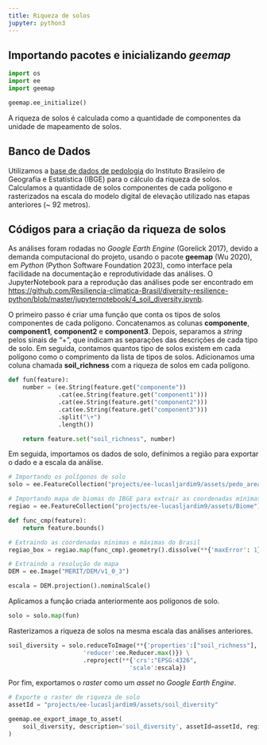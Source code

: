```yaml
---
title: Riqueza de solos
jupyter: python3
---
```




## Importando pacotes e inicializando *geemap*

```python
import os
import ee
import geemap
```

```python
geemap.ee_initialize()
```

A riqueza de solos é calculada como a quantidade de componentes da unidade de mapeamento de solos.

## Banco de Dados

Utilizamos a [base de dados de pedologia](https://geoftp.ibge.gov.br/informacoes_ambientais/pedologia/vetores/escala_250_mil/versao_2023/pedo_area.zip) do Instituto Brasileiro de Geografia e Estatística (IBGE)  para o cálculo da riqueza de solos. Calculamos a quantidade de solos componentes de cada polígono e rasterizados na escala do modelo digital de elevação utilizado nas etapas anteriores (~ 92 metros).

## Códigos para a criação da riqueza de solos

As análises foram rodadas no *Google Earth Engine* (Gorelick 2017), devido a demanda computacional do projeto, usando o pacote **geemap** (Wu 2020), em *Python* (Python Software Foundation 2023), como interface pela facilidade na documentação e reprodutividade das análises. O JupyterNotebook para a reprodução das análises pode ser encontrado em [https://github.com/Resiliencia-climatica-Brasil/diversity-resilience-python/blob/master/jupyternotebook/4_soil_diversity.ipynb](https://github.com/Resiliencia-climatica-Brasil/diversity-resilience-python/blob/master/jupyternotebook/4_soil_diversity.ipynb). 

O primeiro passo é criar uma função que conta os tipos de solos componentes de cada polígono. Concatenamos as colunas **componente**, **component1**, **component2** e **component3**. Depois, separamos a *string* pelos sinais de "+", que indicam as separações das descrições de cada tipo de solo. Em seguida, contamos quantos tipo de solos existem em cada polígono como o comprimento da lista de tipos de solos. Adicionamos uma coluna chamada **soil_richness** com a riqueza de solos em cada polígono.

```python
def fun(feature):
    number = (ee.String(feature.get("componente"))
              .cat(ee.String(feature.get("component1")))
              .cat(ee.String(feature.get("component2")))
              .cat(ee.String(feature.get("component3")))
              .split("\+")
              .length())

    return feature.set("soil_richness", number)

```

Em seguida, importamos os dados de solo, definimos a região para exportar o dado e a escala da análise. 

```python
# Importando os polígonos de solo
solo = ee.FeatureCollection("projects/ee-lucasljardim9/assets/pedo_area")

# Importando mapa de biomas do IBGE para extrair as coordenadas mínimas e máximas do Brasil
regiao = ee.FeatureCollection("projects/ee-lucasljardim9/assets/Biome")

def func_cmp(feature):
    return feature.bounds() 

# Extraindo as coordenadas mínimas e máximas do Brasil
regiao_box = regiao.map(func_cmp).geometry().dissolve(**{'maxError': 1}).bounds()

# Extraindo a resolução do mapa
DEM = ee.Image("MERIT/DEM/v1_0_3") 

escala = DEM.projection().nominalScale()
```

Aplicamos a função criada anteriormente aos polígonos de solo.

```python
solo = solo.map(fun)
```

Rasterizamos a riqueza de solos na mesma escala das análises anteriores. 

```python

soil_diversity = solo.reduceToImage(**{'properties':["soil_richness"],
                     'reducer':ee.Reducer.max()}) \
                     .reproject(**{'crs':"EPSG:4326",
                                  'scale':escala})
```

Por fim, exportamos o *raster* como um *asset* no *Google Earth Engine*.

```python
# Exporte o raster de riqueza de solo 
assetId = "projects/ee-lucasljardim9/assets/soil_diversity"

geemap.ee_export_image_to_asset(
    soil_diversity, description='soil_diversity', assetId=assetId, region=regiao_box, scale=escala, maxPixels=1e13
)
```

